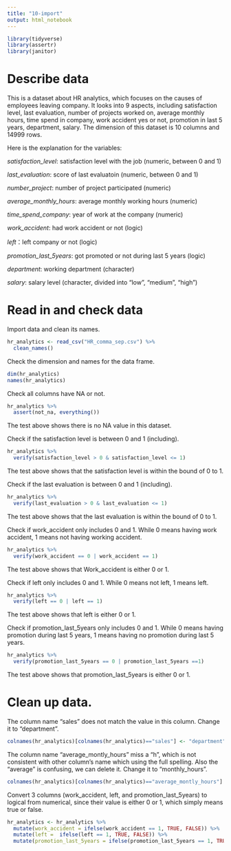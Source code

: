 ```yaml
---
title: "10-import"
output: html_notebook
---
```


```r
library(tidyverse)
library(assertr)
library(janitor)
```

# Describe data

This is a dataset about HR analytics, which focuses on the causes of employees leaving company. It looks into 9 aspects, including satisfaction level, last evaluation, number of projects worked on, average monthly hours, time spend in company, work accident yes or not, promotion in last 5 years, department, salary. The dimension of this dataset is 10 columns and 14999 rows.

Here is the explanation for the variables:

*satisfaction_level*: satisfaction level with the job (numeric, between 0 and 1)

*last_evaluation*: score of last evaluatoin (numeric, between 0 and 1)

*number_project*: number of project participated (numeric)

*average_monthly_hours*: average monthly working hours (numeric)

*time_spend_company*: year of work at the company (numeric)

*work_accident*: had work accident or not (logic)

*left*：left company or not (logic)

*promotion_last_5years*: got promoted or not during last 5 years (logic)

*department*: working department (character)

*salary*: salary level (character, divided into "low", "medium", "high")


# Read in and check data

Import data and clean its names.
```r
hr_analytics <- read_csv("HR_comma_sep.csv") %>% 
  clean_names()
```

Check the dimension and names for the data frame.
```r
dim(hr_analytics)
names(hr_analytics)
```


Check all columns have NA or not.
```r
hr_analytics %>% 
  assert(not_na, everything())
```
The test above shows there is no NA value in this dataset. 

Check if the satisfaction level is between 0 and 1 (including).
```r
hr_analytics %>% 
  verify(satisfaction_level > 0 & satisfaction_level <= 1)
```
The test above shows that the satisfaction level is within the bound of 0 to 1.

Check if the last evaluation is between 0 and 1 (including).
```r
hr_analytics %>% 
  verify(last_evaluation > 0 & last_evaluation <= 1)
```
The test above shows that the last evaluation is within the bound of 0 to 1.

Check if work_accident only includes 0 and 1. While 0 means having work accident, 1 means not having working accident.
```r
hr_analytics %>% 
  verify(work_accident == 0 | work_accident == 1)
```
The test above shows that Work_accident is either 0 or 1. 

Check if left only includes 0 and 1. While 0 means not left, 1 means left.
```r
hr_analytics %>% 
  verify(left == 0 | left == 1)
```
The test above shows that left is either 0 or 1. 

Check if promotion_last_5years only includes 0 and 1. While 0 means having promotion during last 5 years, 1 means having no promotion during last 5 years.
```r
hr_analytics %>% 
  verify(promotion_last_5years == 0 | promotion_last_5years ==1)
```
The test above shows that promotion_last_5years is either 0 or 1.


# Clean up data.

The column name "sales" does not match the value in this column. Change it to "department".
```r
colnames(hr_analytics)[colnames(hr_analytics)=="sales"] <- "department"
```

The column name "average_montly_hours" miss a "h", which is not consistent with other column's name which using the full spelling. Also the "average" is confusing, we can delete it. Change it to "monthly_hours".
```r
colnames(hr_analytics)[colnames(hr_analytics)=="average_montly_hours"] <- "monthly_hours"
```

Convert 3 columns (work_accident, left, and promotion_last_5years) to logical from numerical, since their value is either 0 or 1, which simply means true or false.
```r
hr_analytics <- hr_analytics %>% 
  mutate(work_accident = ifelse(work_accident == 1, TRUE, FALSE)) %>% 
  mutate(left =  ifelse(left == 1, TRUE, FALSE)) %>% 
  mutate(promotion_last_5years = ifelse(promotion_last_5years == 1, TRUE, FALSE))
```


